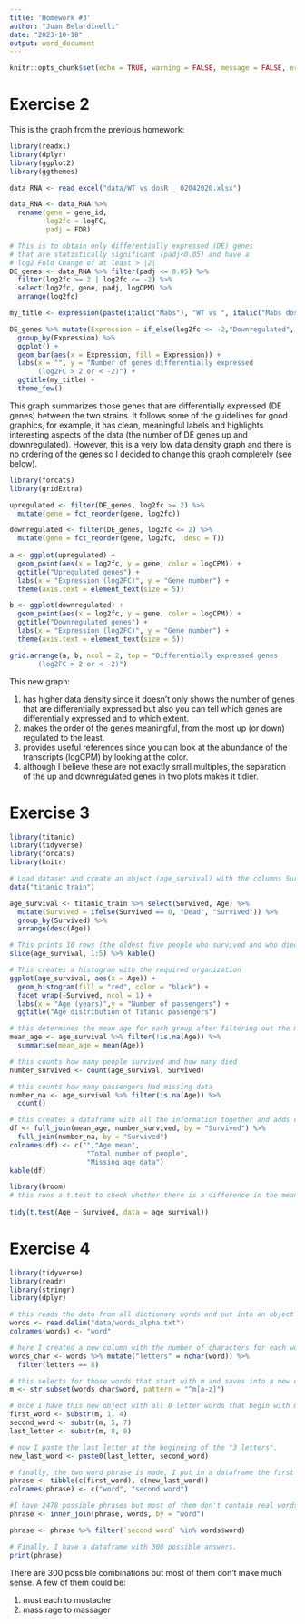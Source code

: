 ```yaml
---
title: 'Homework #3'
author: "Juan Belardinelli"
date: "2023-10-18"
output: word_document
---
```


```r
knitr::opts_chunk$set(echo = TRUE, warning = FALSE, message = FALSE, error = FALSE)
```

# Exercise 2

This is the graph from the previous homework:
```r
library(readxl)
library(dplyr)
library(ggplot2)
library(ggthemes)

data_RNA <- read_excel("data/WT vs dosR _ 02042020.xlsx")

data_RNA <- data_RNA %>% 
  rename(gene = gene_id, 
         log2fc = logFC,
         padj = FDR) 

# This is to obtain only differentially expressed (DE) genes
# that are statistically significant (padj<0.05) and have a 
# log2 Fold Change of at least > |2|
DE_genes <- data_RNA %>% filter(padj <= 0.05) %>%
  filter(log2fc >= 2 | log2fc <= -2) %>% 
  select(log2fc, gene, padj, logCPM) %>% 
  arrange(log2fc)

my_title <- expression(paste(italic("Mabs"), "WT vs ", italic("Mabs dosRS"), "KO"))

DE_genes %>% mutate(Expression = if_else(log2fc <= -2,"Downregulated", "Upregulated")) %>% 
  group_by(Expression) %>% 
  ggplot() +
  geom_bar(aes(x = Expression, fill = Expression)) +
  labs(x = "", y = "Number of genes differentially expressed
       (log2FC > 2 or < -2)") +
  ggtitle(my_title) +
  theme_few()

```

This graph summarizes those genes that are differentially expressed (DE genes) between the two strains. It follows some of the guidelines for good graphics, for example, it has clean, meaningful labels and highlights interesting aspects of the data (the number of DE genes up and downregulated). However, this is a very low data density graph and there is no ordering of the genes so I decided to change this graph completely (see below).

```r
library(forcats)
library(gridExtra)

upregulated <- filter(DE_genes, log2fc >= 2) %>%
  mutate(gene = fct_reorder(gene, log2fc))

downregulated <- filter(DE_genes, log2fc <= 2) %>%
  mutate(gene = fct_reorder(gene, log2fc, .desc = T))
 
a <- ggplot(upregulated) +
  geom_point(aes(x = log2fc, y = gene, color = logCPM)) + 
  ggtitle("Upregulated genes") +
  labs(x = "Expression (log2FC)", y = "Gene number") +
  theme(axis.text = element_text(size = 5)) 

b <- ggplot(downregulated) +
  geom_point(aes(x = log2fc, y = gene, color = logCPM)) + 
  ggtitle("Downregulated genes") +
  labs(x = "Expression (log2FC)", y = "Gene number") +
  theme(axis.text = element_text(size = 5))

grid.arrange(a, b, ncol = 2, top = "Differentially expressed genes
       (log2FC > 2 or < -2)")
```

This new graph: 

1. has higher data density since it doesn't only shows the number of genes that are differentially expressed but also you can tell which genes are differentially expressed and to which extent.
2. makes the order of the genes meaningful, from the most up (or down) regulated to the least. 
3. provides useful references since you can look at the abundance of the transcripts (logCPM) by looking at the color.
4. although I believe these are not exactly small multiples, the separation of the up and downregulated genes in two plots makes it tidier.

# Exercise 3

```r
library(titanic)
library(tidyverse)
library(forcats)
library(knitr)

# Load dataset and create an object (age_survival) with the columns Survived and Age and rename columns of Survived
data("titanic_train")

age_survival <- titanic_train %>% select(Survived, Age) %>% 
  mutate(Survived = ifelse(Survived == 0, "Dead", "Survived")) %>% 
  group_by(Survived) %>% 
  arrange(desc(Age))

# This prints 10 rows (the oldest five people who survived and who died)
slice(age_survival, 1:5) %>% kable()

```

```r
# This creates a histogram with the required organization
ggplot(age_survival, aes(x = Age)) +
  geom_histogram(fill = "red", color = "black") +
  facet_wrap(~Survived, ncol = 1) +
  labs(x = "Age (years)",y = "Number of passengers") +
  ggtitle("Age distribution of Titanic passengers")
```
```r
# this determines the mean age for each group after filtering out the missing values
mean_age <- age_survival %>% filter(!is.na(Age)) %>% 
  summarise(mean_age = mean(Age))

# this counts how many people survived and how many died
number_survived <- count(age_survival, Survived)

# this counts how many passengers had missing data
number_na <- age_survival %>% filter(is.na(Age)) %>% 
  count()

# this creates a dataframe with all the information together and adds column titles
df <- full_join(mean_age, number_survived, by = "Survived") %>% 
  full_join(number_na, by = "Survived")
colnames(df) <- c("","Age mean",
                   "Total number of people",
                   "Missing age data")
kable(df)
```


```r
library(broom)
# this runs a t.test to check whether there is a difference in the mean of the two groups
 
tidy(t.test(Age ~ Survived, data = age_survival))
```

# Exercise 4

```r
library(tidyverse)
library(readr)
library(stringr)
library(dplyr)

# this reads the data from all dictionary words and put into an object call words. I add a column name
words <- read.delim("data/words_alpha.txt") 
colnames(words) <- "word"

# here I created a new column with the number of characters for each word and filter for the ones that have 8 characters. I save as a new object called words_char
words_char <- words %>% mutate("letters" = nchar(word)) %>% 
  filter(letters == 8)

# this selects for those words that start with m and saves into a new object m.
m <- str_subset(words_char$word, pattern = "^m[a-z]") 

# once I have this new object with all 8 letter words that begin with m I split the word in 3 parts (the first 4 letters, the following 3 and the last letter)
first_word <- substr(m, 1, 4) 
second_word <- substr(m, 5, 7)
last_letter <- substr(m, 8, 8)

# now I paste the last letter at the beginning of the "3 letters".
new_last_word <- paste0(last_letter, second_word)

# finally, the two word phrase is made, I put in a dataframe the first and second word of the phrase in an object called phrase and change the column names to reflect this. 
phrase <- tibble(c(first_word), c(new_last_word)) 
colnames(phrase) <- c("word", "second word")

#I have 2478 possible phrases but most of them don't contain real words so in the next steps I filtered bothe coulmns by words that are actually in the original dictionary
phrase <- inner_join(phrase, words, by = "word")

phrase <- phrase %>% filter(`second word` %in% words$word)

# Finally, I have a dataframe with 300 possible answers. 
print(phrase)
```

There are 300 possible combinations but most of them don't make much sense. A few of them could be:

1. must each to mustache
2. mass rage to massager
